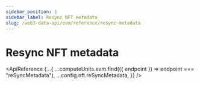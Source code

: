 ```yaml
---
sidebar_position: 1
sidebar_label: Resync NFT metadata
slug: /web3-data-api/evm/reference/resync-metadata
---
```



# Resync NFT metadata

<ApiReference
  {...{
    ...computeUnits.evm.find(({ endpoint }) => endpoint === "reSyncMetadata"),
    ...config.nft.reSyncMetadata,
  }}
/>
